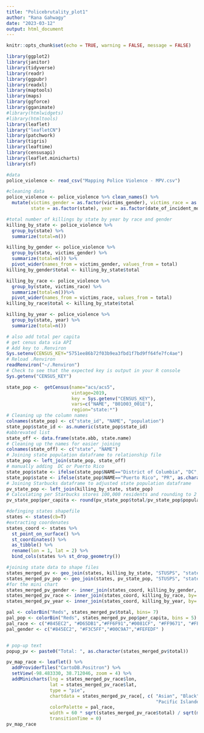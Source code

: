 ```yaml
---
title: "Policebrutality_plot1"
author: "Rana Gahwagy"
date: "2023-03-12"
output: html_document
---
```


```r
knitr::opts_chunk$set(echo = TRUE, warning = FALSE, message = FALSE)
```


```r
library(ggplot2)
library(janitor)
library(tidyverse)
library(readr)
library(ggpubr)
library(readxl)
library(maptools)
library(maps)
library(ggforce)
library(gganimate)
#library(htmlwidgets)
#library(htmltools)
library(leaflet)
library("leafletCN")
library(patchwork)
library(tigris)
library(leaftime)
library(censusapi)
library(leaflet.minicharts)
library(sf)
```


```r
#data 
police_violence <- read_csv("Mapping Police Violence - MPV.csv")

#cleaning data 
police_violence <- police_violence %>% clean_names() %>%
  mutate(victims_gender = as.factor(victims_gender), victims_race = as.factor(victims_race), 
         state = as.factor(state), year = as.factor(date_of_incident_month_day_year))

#total number of killings by state by year by race and gender 
killing_by_state <- police_violence %>%
  group_by(state) %>%
  summarize(total=n())

killing_by_gender <- police_violence %>%
  group_by(state, victims_gender) %>%
  summarize(total=n()) %>%
  pivot_wider(names_from = victims_gender, values_from = total) 
killing_by_gender$total <- killing_by_state$total

killing_by_race <- police_violence %>%
  group_by(state, victims_race) %>%
  summarize(total=n())%>%
  pivot_wider(names_from = victims_race, values_from = total) 
killing_by_race$total <- killing_by_state$total

killing_by_year <- police_violence %>%
  group_by(state, year) %>%
  summarize(total=n())

# also add total per capita 
# get cenus data via API
# Add key to .Renviron
Sys.setenv(CENSUS_KEY="5751ee86b72f03b9ea3fbd1f7bd9ff64fe7fc4ae")
# Reload .Renviron
readRenviron("~/.Renviron")
# Check to see that the expected key is output in your R console
Sys.getenv("CENSUS_KEY")

state_pop <-  getCensus(name="acs/acs5", 
                        vintage=2019,
                        key = Sys.getenv("CENSUS_KEY"),
                        vars=c("NAME", "B01003_001E"), 
                        region="state:*")
# Cleaning up the column names
colnames(state_pop) <- c("state_id", "NAME", "population")
state_pop$state_id <- as.numeric(state_pop$state_id)
#abbrevated list
state_off <- data.frame(state.abb, state.name)
# Cleaning up the names for easier joining
colnames(state_off) <- c("state", "NAME")
# Joining state population dataframe to relationship file
state_pop <- left_join(state_pop, state_off)
# manually adding  DC or Puerto Rico
state_pop$state <- ifelse(state_pop$NAME=="District of Columbia", "DC", as.character(state_pop$state))
state_pop$state <- ifelse(state_pop$NAME=="Puerto Rico", "PR", as.character(state_pop$state))
# Joining Starbucks dataframe to adjusted state population dataframe
pv_state_pop <- left_join(killing_by_state, state_pop)
# Calculating per Starbucks stores 100,000 residents and rounding to 2 digits
pv_state_pop$per_capita <- round(pv_state_pop$total/pv_state_pop$population*100000,2)

#definging states shapefile
states <- states(cb=T)
#extracting coordenates 
states_coord <- states %>% 
  st_point_on_surface() %>% 
  st_coordinates() %>% 
  as_tibble() %>% 
  rename(lon = 1, lat = 2) %>% 
  bind_cols(states %>% st_drop_geometry())

#joining state data to shape files 
states_merged_pv <- geo_join(states, killing_by_state, "STUSPS", "state")
states_merged_pv_pop <- geo_join(states, pv_state_pop, "STUSPS", "state")
#for the mini chart
states_merged_pv_gender <- inner_join(states_coord, killing_by_gender, by= c("STUSPS" ="state"))
states_merged_pv_race <- inner_join(states_coord, killing_by_race, by= c("STUSPS" ="state"))
states_merged_pv_year <- inner_join(states_coord, killing_by_year, by= c("STUSPS" ="state"))
```

```r
pal <- colorBin("Reds", states_merged_pv$total, bins= 7)
pal_pop <- colorBin("Reds", states_merged_pv_pop$per_capita, bins = 5)
pal_race <- c("#845EC2", "#D65DB1","#FF6F91","#0081CF", "#FF9671", "#FFC75F", "#F9F871" )
pal_gender <- c("#845EC2", "#F3C5FF","#00C9A7","#FEFEDF" )


# pop-up text 
popup_pv <- paste0("Total: ", as.character(states_merged_pv$total))

```

```r
pv_map_race <- leaflet() %>%
  addProviderTiles("CartoDB.Positron") %>%
  setView(-98.483330, 38.712046, zoom = 4) %>% 
  addMinicharts(lng = states_merged_pv_race$lon, 
                lat = states_merged_pv_race$lat, 
                type = "pie", 
                chartdata = states_merged_pv_race[, c( "Asian", "Black", "Hispanic", "Native American",
                                                       "Pacific Islander", "White", "Unknown race")],
                colorPalette = pal_race, 
                width = 60 * sqrt(states_merged_pv_race$total) / sqrt(max(states_merged_pv_race$total)), 
                transitionTime = 0)
pv_map_race
```

